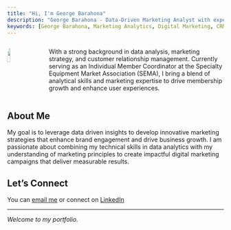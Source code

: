```yaml
---
title: "Hi, I'm George Barahona"
description: "George Barahona - Data-Driven Marketing Analyst with expertise in CRM, Digital Strategy, and Data Visualization."
keywords: [George Barahona, Marketing Analytics, Digital Marketing, CRM, R, Shiny]
---
```



::: {.columns}
::: {.column width="30%"}
![](link.jpeg){width=50% style="border-radius: 50%;"}
:::
::: {.column width="70%" style="padding-left: 3rem;"}
With a strong background in data analysis, marketing strategy, and customer relationship management. Currently serving as an Individual Member Coordinator at the Specialty Equipment Market Association (SEMA), I bring a blend of analytical skills and marketing expertise to drive membership growth and enhance user experiences.
:::
:::

## About Me

My goal is to leverage data driven insights to develop innovative marketing strategies that enhance brand engagement and drive business growth. I am passionate about combining my technical skills in data analytics with my understanding of marketing principles to create impactful digital marketing campaigns that deliver measurable results.


## Let's Connect

You can [email me](mailto:gbarahona1019@gmail.com) or connect on [LinkedIn](https://www.linkedin.com/in/george--barahona-)

---

*Welcome to my portfolio.*